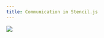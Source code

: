 ```yaml
---
title: Communication in Stencil.js
---
```


<img
  src="https://res.cloudinary.com/elazar93/image/upload/v1647337368/carbon_56_gevqdb.png"
  className="img-16"
/>
